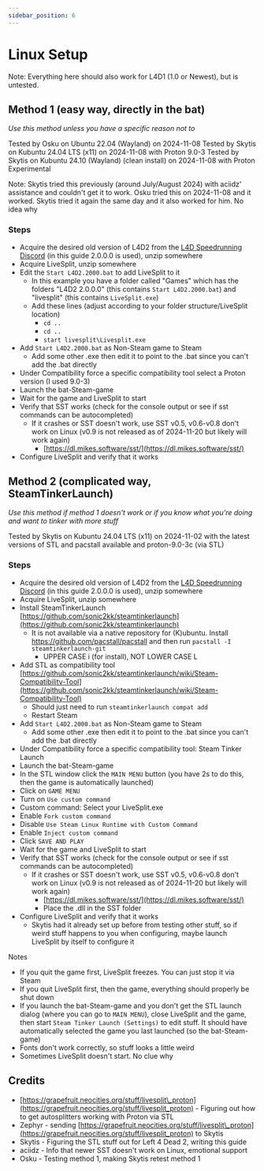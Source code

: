 ---
sidebar_position: 6
---

# Linux Setup

Note: Everything here should also work for L4D1 (1.0 or Newest), but is untested.

## Method 1 (easy way, directly in the bat)

*Use this method unless you have a specific reason not to*

Tested by Osku on Ubuntu 22.04 (Wayland) on 2024-11-08
Tested by Skytis on Kubuntu 24.04 LTS (x11) on 2024-11-08 with Proton 9.0-3
Tested by Skytis on Kubuntu 24.10 (Wayland) (clean install) on 2024-11-08 with Proton Experimental

Note: Skytis tried this previously (around July/August 2024) with aciidz' assistance and couldn't get it to work. Osku tried this on 2024-11-08 and it worked. Skytis tried it again the same day and it also worked for him. No idea why

### Steps

* Acquire the desired old version of L4D2 from the [L4D Speedrunning Discord](https://discord.gg/JAUCEJmm2H) (in this guide 2.0.0.0 is used), unzip somewhere
* Acquire LiveSplit, unzip somewhere
* Edit the `Start L4D2.2000.bat` to add LiveSplit to it
  * In this example you have a folder called "Games" which has the folders "L4D2 2.0.0.0" (this contains `Start L4D2.2000.bat`) and "livesplit" (this contains `LiveSplit.exe`)
  * Add these lines (adjust according to your folder structure/LiveSplit location)
    * `cd ..`
    * `cd ..`
    * `start livesplit\Livesplit.exe`
* Add `Start L4D2.2000.bat` as Non-Steam game to Steam
  * Add some other .exe then edit it to point to the .bat since you can't add the .bat directly
* Under Compatibility force a specific compatibility tool select a Proton version (I used 9.0-3)
* Launch the bat-Steam-game
* Wait for the game and LiveSplit to start
* Verify that SST works (check for the console output or see if sst commands can be autocompleted)
  * If it crashes or SST doesn't work, use SST v0.5, v0.6-v0.8 don't work on Linux (v0.9 is not released as of 2024-11-20 but likely will work again)
    * [https://dl.mikes.software/sst/](https://dl.mikes.software/sst/)
* Configure LiveSplit and verify that it works

## Method 2 (complicated way, SteamTinkerLaunch)

*Use this method if method 1 doesn't work or if you know what you're doing and want to tinker with more stuff*

Tested by Skytis on Kubuntu 24.04 LTS (x11) on 2024-11-02 with the latest versions of STL and pacstall available and proton-9.0-3c (via STL)

### Steps

* Acquire the desired old version of L4D2 from the [L4D Speedrunning Discord](https://discord.gg/JAUCEJmm2H) (in this guide 2.0.0.0 is used), unzip somewhere
* Acquire LiveSplit, unzip somewhere
* Install SteamTinkerLaunch [https://github.com/sonic2kk/steamtinkerlaunch](https://github.com/sonic2kk/steamtinkerlaunch)
  * It is not available via a native repository for (K)ubuntu. Install https://github.com/pacstall/pacstall and then run `pacstall -I steamtinkerlaunch-git`
    * UPPER CASE i (for install), NOT LOWER CASE L
* Add STL as compatibility tool [https://github.com/sonic2kk/steamtinkerlaunch/wiki/Steam-Compatibility-Tool](https://github.com/sonic2kk/steamtinkerlaunch/wiki/Steam-Compatibility-Tool)
  * Should just need to run `steamtinkerlaunch compat add`
  * Restart Steam
* Add `Start L4D2.2000.bat` as Non-Steam game to Steam
  * Add some other .exe then edit it to point to the .bat since you can't add the .bat directly
* Under Compatibility force a specific compatibility tool: Steam Tinker Launch
* Launch the bat-Steam-game
* In the STL window click the `MAIN MENU` button (you have 2s to do this, then the game is automatically launched)
* Click on `GAME MENU`
* Turn on `Use custom command`
* Custom command: Select your LiveSplit.exe
* Enable `Fork custom command`
* Disable `Use Steam Linux Runtime with Custom Command`
* Enable `Inject custom command`
* Click `SAVE AND PLAY`
* Wait for the game and LiveSplit to start
* Verify that SST works (check for the console output or see if sst commands can be autocompleted)
  * If it crashes or SST doesn't work, use SST v0.5, v0.6-v0.8 don't work on Linux (v0.9 is not released as of 2024-11-20 but likely will work again)
    * [https://dl.mikes.software/sst/](https://dl.mikes.software/sst/)
    * Place the .dll in the SST folder
* Configure LiveSplit and verify that it works
  * Skytis had it already set up before from testing other stuff, so if weird stuff happens to you when configuring, maybe launch LiveSplit by itself to configure it

Notes

* If you quit the game first, LiveSplit freezes. You can just stop it via Steam
* If you quit LiveSplit first, then the game, everything should properly be shut down
* If you launch the bat-Steam-game and you don't get the STL launch dialog (where you can go to `MAIN MENU`), close LiveSplit and the game, then start `Steam Tinker Launch (Settings)` to edit stuff. It should have automatically selected the game you last launched (so the bat-Steam-game)
* Fonts don't work correctly, so stuff looks a little weird
* Sometimes LiveSplit doesn't start. No clue why

## Credits

* [https://grapefruit.neocities.org/stuff/livesplit\_proton](https://grapefruit.neocities.org/stuff/livesplit_proton) \- Figuring out how to get autosplitters working with Proton via STL
* Zephyr - sending [https://grapefruit.neocities.org/stuff/livesplit\_proton](https://grapefruit.neocities.org/stuff/livesplit_proton) to Skytis
* Skytis - Figuring the STL stuff out for Left 4 Dead 2, writing this guide
* aciidz - Info that newer SST doesn't work on Linux, emotional support
* Osku - Testing method 1, making Skytis retest method 1
